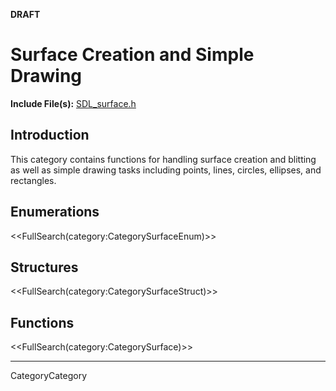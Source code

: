<!-- #master-page:CategoryTemplate -->
<!-- #master-date:Unknown-Date -->
<!-- format wiki -->
<!-- language en -->
'''DRAFT'''

= Surface Creation and Simple Drawing =

'''Include File(s):'''  [http://hg.libsdl.org/SDL/file/68dfd6df47da/include/SDL_surface.h SDL_surface.h]


== Introduction ==

This category contains functions for handling surface creation and blitting as well as simple drawing tasks including points, lines, circles, ellipses, and rectangles.

== Enumerations ==
<<FullSearch(category:CategorySurfaceEnum)>>

== Structures ==
<<FullSearch(category:CategorySurfaceStruct)>>

== Functions ==

<<FullSearch(category:CategorySurface)>>

----
CategoryCategory
